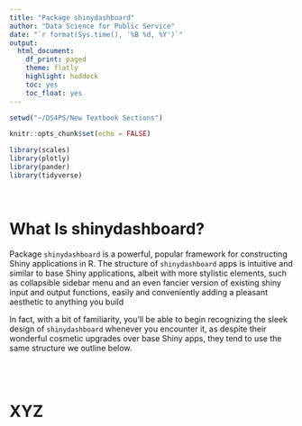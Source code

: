 ```yaml
---
title: "Package shinydashboard"
author: "Data Science for Public Service"
date: "`r format(Sys.time(), '%B %d, %Y')`"
output:
  html_document:
    df_print: paged
    theme: flatly
    highlight: haddock
    toc: yes
    toc_float: yes
---
```


```r

setwd("~/DS4PS/New Textbook Sections")

knitr::opts_chunk$set(echo = FALSE)

library(scales)
library(plotly)
library(pander)
library(tidyverse)

```

<br>

# What Is shinydashboard?

Package `shinydashboard` is a powerful, popular framework for constructing 
Shiny applications in R. The structure of `shinydashboard` apps is intuitive
and similar to base Shiny applications, albeit with more stylistic elements,
such as collapsible sidebar menu and an even fancier version of existing 
shiny input and output functions, easily and conveniently adding a pleasant 
aesthetic to anything you build

In fact, with a bit of familiarity, you'll be able to begin recognizing the 
sleek design of `shinydashboard` whenever you encounter it, as despite their
wonderful cosmetic upgrades over base Shiny apps, they tend to use the same 
structure we outline below.

<br>
<br>

# XYZ



<br>
<br>
